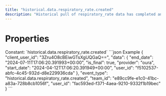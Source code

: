 ```yaml
---
title: "historical.data.respiratory_rate.created"
description: "Historical pull of respiratory_rate data has completed and you can now pull data for this resource."
---
```

# Properties
<ResponseField name="event_type" type="const string" required="true">
Constant: `historical.data.respiratory_rate.created`
</ResponseField>
<ResponseField name="team_id" type="string" required="true">
</ResponseField>
<ResponseField name="user_id" type="string" required="true">
</ResponseField>
<ResponseField name="client_user_id" type="string" required="true">
</ResponseField>
<ResponseField name="data" type="HistoricalDataCreated" required="true">
<Expandable title="HistoricalDataCreated" defaultOpen="true">
<ResponseField name="user_id" type="string" required="true">
</ResponseField>
<ResponseField name="start_date" type="string" required="true">
</ResponseField>
<ResponseField name="end_date" type="string" required="true">
</ResponseField>
<ResponseField name="is_final" type="boolean" required="true">
</ResponseField>
<ResponseField name="provider" type="string" required="true">
</ResponseField>
</Expandable>
</ResponseField>
<ResponseExample>
```json Example
{
  "client_user_id": "3Zru4O8cBEiwGTsXgUQGaQ==",
  "data": {
    "end_date": "2024-07-11T17:06:20.391993+00:00",
    "is_final": true,
    "provider": "oura",
    "start_date": "2024-04-12T17:06:20.391949+00:00",
    "user_id": "f5102537-abfc-4c45-932d-d8e229936cda"
  },
  "event_type": "historical.data.respiratory_rate.created",
  "team_id": "e89cc9fe-e1c0-41bc-a83a-728b8cb1056f",
  "user_id": "fac593ed-f371-4aea-9210-9332f1b19bec"
}
```
</ResponseExample>

